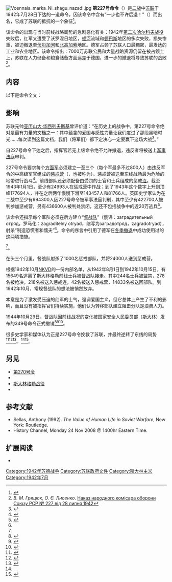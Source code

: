 [[Image:Voennaia_marka_Ni_shagu_nazad!.jpg|thumb]]
'''第227号命令'''（{{lang-ru|Приказ № 227}}）是[[二战|二战]]中[[苏联|苏联]]于1942年7月28日下达的一道命令，因该命令中含有“一步也不许后退！”（{{lang|ru|Ни шагу назад!}}）而出名，它成了苏联的抵抗的一个象征<ref name="stalinswars132">{{cite book|url=https://books.google.co.uk/books?id=5GCFUqBRZ-QC&printsec=frontcover#v=onepage&q&f=false|title=Wars: From World War to Cold War, 1939–1953|last=Roberts|first=Geoffrey|publisher=[[耶魯大學出版社|Yale University Press]]|year=2006|isbn=0-300-11204-1|location=[[纽黑文|New Haven]] and [[伦敦|London]]|page=132|oclc=71164004|authorlink=Geoffrey Roberts|access-date=2020-07-09|archive-date=2019-04-02|archive-url=https://web.archive.org/web/20190402042806/https://books.google.co.uk/books?id=5GCFUqBRZ-QC&printsec=frontcover#v=onepage&q&f=false|dead-url=no}}</ref>。

该命令的出现与当时前线战略局势的急剧恶化有关：1942年[[第二次哈尔科夫战役|第二次哈尔科夫战役]]失败后，红军又遭受了沃罗涅日地区，[[頓河|顿河]]流域和[[顿巴斯|顿巴斯]]地区的多次失败，损失惨重，被迫撤退至[[伏尔加河|伏尔加河]]和[[北高加索|北高加索]]地区。德军占领了苏联人口最稠密，最发达的工业和农业地区。该命令指出：7000万苏联公民和大量战略资源仍留在被占领土上，苏联在人力储备和粮食储备方面远差于德国，进一步的撤退将导致苏联的战败<ref>''В. М. Грицюк, О. Є. Лисенко''. [http://history.org.ua/?encyclop&termin=Nakaz_narodnoho Наказ народного комісара оборони Союзу РСР № 227 від 28 липня 1942]</ref>。

==内容==
以下是命令全文：

{{Cquote|
苏联国防人民委员部令

关于加强红军纪律和秩序，禁止擅离撤离战斗阵地的措施

第227号令

1942年7月28日

敌人全然不顾损失，向前线增派越来越多的兵力，已经深入到了苏联境内，占领了新的地区，摧毁、掠夺我们的城市和村庄，他们强奸、谋杀、劫掠苏联人民。敌人还[[沃羅涅日戰役_(1942年)|进攻了沃罗涅日]]、[[頓河|顿河]]地区、俄国南部地区、[[北高加索|北高加索门户地区]]。德国侵略者正向[[伏尔加格勒|斯大林格勒]]和伏尔加河推进，并不惜一切代价企图包围[[库班|库班]]和北高加索，从而去掠夺那里的石油和粮食。敌军已经占领了沃洛切罗夫格勒、斯塔罗贝尔斯克、[[羅索什_(斯瓦利亞瓦區)|罗索什]]、[[庫皮揚斯克區|库布扬斯克]]、瓦卢伊凯、诺沃切卡斯克、顿河河畔的[[顿河畔罗斯托夫|罗斯托夫]]、沃洛涅日一半的地区。我军南部前线的一部分部队，在听信了制造恐慌的人的谣言后，没有认真地阻止敌人的进攻，已经放弃了罗斯托夫、诺沃切卡斯克。他们的撤退并未获得莫斯科的命令，因而羞辱了自己的军旗。

我们国家的人民曾经是热爱、尊敬红军的，但他们现在开始对红军感到失望，开始失去了对红军的信心。很多人诅咒红军向东逃跑，把我们的人民遗弃在德国的奴役下。

一些愚蠢的人争辩说，我们可以继续向东撤退，因为我们还有广大的领土、大量的土地、众多的人口，并且我们总是有充沛的粮食。这些人是在自我安慰。他们试图用这样的理由为自己不体面的行为和撤退开脱。但是，这些理由是彻头彻尾的欺骗，是虚假的，只能帮助我们的敌人。
    
所有指挥员、红军战士、政治委员必须理解到我们的资源不是无穷无尽的。苏联国土不是荒原一片，上面生活着人民——有工人、农民、知识分子、父母、妻子、兄弟、孩子。那些已经被法西斯占领的苏联领土，以及那些法西斯正计划着要去占领的苏联领土，能为我们的军队和人民提供粮食和其他资源，比如工业所需的石油、钢铁、为军队提供武器弹药的工厂、我们需要的铁路。在丧失乌克兰、白俄罗斯、波罗的海地区、顿涅茨克盆地等地区后，我们失去了大片领土，这意味着我们已经失去了大量的人口、粮食、金属、工厂。我们已经失去相对纳粹而言的人力资源优势和物资供应优势。如果我们继续撤退，就意味着我们将摧毁自己，也将摧毁我们的祖国。我们放弃的每一片领土，都将增强法西斯的力量，削弱我们自己，削弱我们的防御能力，削弱我们的祖国。
    
这就是为什么我们必须根除所有说我们可以无休止撤退的言论，根除所有说我们仍然有巨大领土的言论，根除所有说我们国家十分富有的言论，根除所有说我们人口众多的言论，根除所有说我们有足够粮食的言论。这些言论是谎言，是危险的，因为它们削弱我们自己，使敌人强大。如果我们不停止撤退，我们将没有粮食，没有燃料，没有金属，没有原材料，没有工厂，没有铁路。
    
我们必须做出一个结论：是停止撤退的时候了。一步也不能撤！从现在起，这就是我们的口号。有必须顽强地保护每一个据点，保卫苏联的每一寸领土，直到流尽最后一滴鲜血。我们必须抓住我们的每一块土地，尽最大努力加以守护。祖国正处于困难时期。我们必须阻止敌人、击退敌人、消灭敌人，我们要不惜一切代价。德国人并非像恐慌制造者们说的那样强大，他们已经达到自己的极限。如果我们能抵挡住敌军目前的打击，我们肯定能获得未来的胜利。
    
我们有可能抵挡住敌人并把他们扔回西方吗？我们当然可以。因为我们在乌拉尔山脉后面的工厂仍然在完好地工作着，这些工厂每天都在向我们的军队提供更多的坦克、飞机、大炮。那么，我们缺少什么？我们缺少纪律，缺少命令，我们的师、团、连、坦克部队、航空中队里都缺少纪律和命令。这是我们面临的最严重的问题。如果我们要扭转局势保卫祖国，我们必须发布最严格的命令和建立强大的纪律。
    
我们不能再容忍那些放弃自己阵地的指挥官、政治委员。我们不能再容忍一种不正常的情况发生，有些指挥官、政治委员竟然允许几个明显是懦夫的人掌控战场局面。我们不能再容忍那些恐慌制造者使战士们失去自制力而陷入混乱的撤退中，从而给法西斯打开大门。恐慌制造者和懦夫必须就地灭绝。
    
从今以后，给所有军官、战士、政治军官一个铁一般的纪律：没有上级的命令，不得后撤半步。无论他是连长、营长、团长、师长、政委，只要是在无上级指挥官的命令情况下擅自撤退，他就是叛徒，他就要被当作祖国的叛徒而受到处理。
    
执行这个命令意味着我们能保卫我们的国家，拯救我们的祖国，消灭、压服那令人痛恨的敌人。
    
在红军的压力下，德军进行了冬季撤退，他们部队的士气和纪律曾一度松弛，德国人采取了严厉的措施，收到了良好的效果。他们将那些在战场上因表现怯懦而触犯军纪的士兵们组织成一百个戴罪立功连，并把这些连队投入到前线的危险地段，命令他们用血来立功赎罪。他们还将那些在战场上因表现怯懦而触犯军纪的军官组成十个惩戒营，取消了他们的勋章并把他们投入到前线更危险的地段，让他们用血来将功赎罪。最后他们还设立了特殊的冲锋部队，将这些分队放在表现不稳的部队后方，专门用来处决擅自撤退的逃兵和试图投降的士兵。据我们所知，我们发现这些措施证明是有效的，因为德军现在打得比上一个冬天要好。我们面临的新情况是德军获得了良好的纪律。他们做到这点并不容易，因为他们没有较强的动机，他们不是在保卫自己的祖国。
    
他们只有一个使命——征服我们的土地。我们的部队，虽然有保卫祖国不受糟蹋的目标，却没有德国人那样的纪律，所以，我们的士兵遭受一次接着一次的失败。我们应不应该向我们的敌人学习？就像我们的祖先为了战胜敌人，向他们的敌人学习那样？我确信我们应该。
   
[[最高統帥部_(蘇聯)|最高統帥部]]命令：
* 一． 前线军事委员会、前线指挥官应该：
** a)果断地根除部队中的撤退情绪，严禁诸如我们还能继续东撤和撤退无害等言论。这些措施的实施要使用铁腕。
** b)凡是那些在没有得到方面军上级命令的情况下,允许部队擅自撤离阵地的指挥官，要坚决革职并送上级军法处置。
** c)在每个方面军组织1至3个（视具体情况而定）惩戒营（每营800人），将那些因表现怯懦而触犯纪律的指挥官、高级指挥官和各级政治委员派驻这些惩戒营，并把他们投入到前线的较危险地段以给他们机会用血来洗刷对祖国犯下的罪行。
    
* 二．集团军军事委员会、集团军指挥官应该：
** a)对那些在没有集团军领导命令的情况下，擅自允许部队撤离手中阵地的集团军指挥官和政治委员，要坚决革职并送交前线军事委员会军法处置。
** b)在每个集团军的范围内，成立3到5个装备精良的督战队（每队最多200人），把分队投入到动摇的部队的后面，命令他们就地处决恐慌制造者和懦夫，以防部队出现恐慌性撤退，只有这样，才能帮助部队里忠诚的战士为祖国尽忠。
** c)在每个集团军的范围内，成立5至10个（视具体情况而定）戴罪立功连（每连150至200人），将那些因表现怯懦而触犯纪律的士兵和军士派到这些戴罪立功连，并把他们投入到各军的危险前线以给他们机会用血来洗刷对祖国犯下的罪行。

*  三. 军、师的指挥官和政治委员应该：
** a)对那些在没有军、师指挥官命令的情况下擅自允许其部队撤退的团、营指挥官和政治委员，要坚决革职并收缴他们的勋章，接管他们的指挥权，并且将他们送军事委员会军法处置。
** b)全力帮助和支持护卫部队，从而整肃军纪。

此命令要在所有的连队、骑兵队、炮兵连队、空军中队、小组、参谋部范围内大声朗读。

国防人民委员
[[约瑟夫·斯大林|约瑟夫·斯大林]]}}

==影响==
苏联元帅[[亚历山大·米哈伊洛维奇·华西列夫斯基|亚历山大·华西列夫斯基]]曾评价道：“在历史上的战争中，第227号命令绝对是最有力量的文档之一：其中蕴含的爱国与感性力量让我们度过了那段黑暗时光……每次读到这篇文档，我们（将军们）都下定决心一定要赢下这场大战<ref>{{cite book |last=Vasilevsky |first=Aleksandr Mikhaylovich |authorlink=Aleksandr Vasilevsky |title=Дело всей жизни |trans-title=A Lifelong Cause |language=ru |publisher=[[Politizdat|Politizdat]] |location=[[莫斯科|Moscow]] |year=1973 |oclc= 236175083}}</ref>。”

自227号命令下达之后，指挥官若无上级命令绝不允许撤退，违反者将被送上[[军事法庭|军事法庭]]审判。

227号命令要求每个[[方面军|方面军]]必须建立一至三个（每个军最多不过800人）由违反军令的中高级军官组成的[[惩戒部队|惩戒营]]（{{lang-ru|штрафной батальон}}，也被称为{{lang-ru|штрафбат}}）。惩戒营被送至东线战场最为危险的地带进行战斗<ref name=":0">{{Cite book|title=Night Combat|last=Toppe|first=Alfred|publisher=United States Army Center of Military History|year=1998|isbn=978-0-7881-7080-5|location=Washington, D.C.|pages=28}}</ref>。前线部队还必须配备由受罚的士官和士兵组成的惩戒[[连|连]]。截至1943年1月1日，至少有24993人在惩戒营中作战；到了1943年这个数字上升到顶峰177694人，并在之后两年慢慢下滑至143457人和81766人。英国史学家认为在二战中至少有994300人因227号命令被军事法庭判刑，其中至少有422700人被判参加惩戒营，另有436600人被判处禁闭，这还不包括战争中的近20万逃兵<ref name ="Krivosheev">{{cite book |last=Krivosheev |first=Grigori F |authorlink=Grigori F. Krivosheev |title=Soviet Casualties and Combat Losses |pages=91–92 |publisher=[[Greenhill_Books|Greenhill Books]] |location=[[伦敦|London]] |year=1997 |isbn=1-85367-280-7 |oclc= 1023102965}}</ref>。

该命令还指示每个军队必须在后方建立“[[督戰隊|督战队]]”（俄语：заградительный отряд，罗马化：zagraditelny otryad，缩写为заградотряд，zagradotryad），射杀“制造恐慌者和懦夫”<ref name="stalinswars132" />。命令的序言中引用了德军在[[冬季战争|冬季撤退]]中成功使用过的这两项措施。

<ref name="Merridale" />。

在头三个月里，督战队射杀了1000名惩戒部队，并将24000人送到惩戒营。

根据1942年10月[[内务人民委员部|NKVD]]的一份内部名单，从1942年8月1日到1942年10月15日，有15649名逃离了斯大林格勒前线士兵被督战队接走。其中244名士兵被监禁，278名被枪决，218名被送入惩戒连，42名被送入惩戒营，14833名被送回部队。到1942年10月，常规督战队的想法被悄然放弃。

本意是为了激发受压迫的红军的士气，强调爱国主义，但它总体上产生了不利的影响，而且没有被指挥官们持续实施，他们认为转移部队建立阻击分队是浪费人力。

1944年10月29日，督战队因前线战况的变化被国家安全人民委员部（[[约瑟夫·维萨里奥诺维奇·斯大林|斯大林]]）发布的349号命令正式撤销<ref name="Merridale">{{cite book|title=Ivan's War: Life and Death in the Red Army, 1939-1945|last=Merridale|first=Catherine|publisher=New York : Metropolitan Books|year=2006|isbn=0-8050-7455-4|location=|page=[https://archive.org/details/ivanswarlifedeat00merr_0/page/158 158]|oclc=60671899|authorlink=Catherine Merridale|url=https://archive.org/details/ivanswarlifedeat00merr_0/page/158}}</ref><ref name="Starikov">{{cite web |last=Starikov |first=Nikolai |authorlink=Nikolai Starikov |title=Ложь и правда о заградотрядах |trans-title=Lies and the truth about the detachments |language=ru |url=https://nstarikov.ru/blog/80528 |date=2012-05-19 |access-date=2018-09-15 |archive-date=2019-06-17 |archive-url=https://web.archive.org/web/20190617182715/https://nstarikov.ru/blog/80528 |dead-url=no }}</ref><ref name="Order349">{{cite web |url=http://bdsa.ru/%D0%BF%D1%80%D0%B8%D0%BA%D0%B0%D0%B7%D1%8B-%D0%BD%D0%BA%D0%BE-%D0%B7%D0%B0-1944-%D0%B3%D0%BE%D0%B4/784-636 |website=Combat operations of the Red Army in the Great Patriotic War |title=ПРИКАЗ О РАСФОРМИРОВАНИИ ОТДЕЛЬНЫХ ЗАГРАДИТЕЛЬНЫХ ОТРЯДОВ № 0349 29 октября 1944 |trans-title=Order for the Reforming of the Separate Blocking Detachments: No. 349, 29 October 1944 |language=ru |access-date=2020-07-09 |archive-date=2018-12-20 |archive-url=https://web.archive.org/web/20181220095346/http://bdsa.ru/%D0%BF%D1%80%D0%B8%D0%BA%D0%B0%D0%B7%D1%8B-%D0%BD%D0%BA%D0%BE-%D0%B7%D0%B0-1944-%D0%B3%D0%BE%D0%B4/784-636 |dead-url=no }}</ref>。

很多史学家和媒体认为正是227号命令挽救了苏联，并最终逆转了东线的局势<ref>{{cite book |author1=马夫 |editor=马夫 |title=《第二次世界大战实录·欧洲战场篇》 |publisher=内蒙古人民出版社 |location=中华人民共和国}}</ref><ref>{{cite journal |author1=Leanne Crain |title=Not a Step Back |journal=HOHONU，夏威夷大学 |date=2016 |volume=14 |url=https://hilo.hawaii.edu/campuscenter/hohonu/volumes/documents/NotaStepBackLeanneCrain.pdf |access-date=2020-07-09 |archive-date=2020-07-09 |archive-url=https://web.archive.org/web/20200709035722/https://hilo.hawaii.edu/campuscenter/hohonu/volumes/documents/NotaStepBackLeanneCrain.pdf |dead-url=no }}</ref><ref name="#1">{{cite web |author1=Alexander PYLTSYN |title=On Stalin's order No. 227 "not one step back!" |url=http://csef.ru/en/oborona-i-bezopasnost/423/o-prikaze-stalina-227-ni-shagu-nazad-4596 |website=CENTER FOR STRATEGIC ASSESSMENT AND FORECAST |access-date=2020-07-09 |archive-date=2020-07-12 |archive-url=https://web.archive.org/web/20200712085611/http://csef.ru/en/oborona-i-bezopasnost/423/o-prikaze-stalina-227-ni-shagu-nazad-4596 |dead-url=no }}</ref>。<ref name="#1"/><ref>{{cite web |author1=Ian Johnson |title=Stalingrad at 75, the Turning Point of World War II in Europe |url=https://origins.osu.edu/milestones/august-2017-stalingrad-75-turning-point-world-war-ii-europe |website=俄亥俄州立大学 |access-date=2020-07-09 |archive-date=2021-01-17 |archive-url=https://web.archive.org/web/20210117194839/https://origins.osu.edu/milestones/august-2017-stalingrad-75-turning-point-world-war-ii-europe |dead-url=no }}</ref>。

==另见==
* [[第270号令|第270号令]]
* {{tsl|en|They shall not pass|他们不能通过这里}}
* [[斯大林格勒战役|斯大林格勒战役]]
* {{tsl|en|Last stand|最终抵抗}}

== 参考文献 ==
{{Reflist}}
* Sellas, Anthony (1992). ''The Value of Human Life in Soviet Warfare'', New York: Routledge.
* History Channel, Monday 24 Nov 2008 @ 1400hr Eastern Time.

==扩展阅读==
*{{cite book|author=Geoffrey Roberts|title=Victory at Stalingrad: The Battle That Changed History|url=https://books.google.com/books?id=xSOBAAAAQBAJ&pg=PT64|year=2013|publisher=Taylor & Francis|isbn=978-1-317-86890-3|pages=64–|access-date=2020-07-09|archive-date=2020-08-20|archive-url=https://web.archive.org/web/20200820023045/https://books.google.com/books?id=xSOBAAAAQBAJ&pg=PT64|dead-url=no}}

{{Wikisourcelang|en|Translation:Order_No._227_by_the_People%27s_Commissar_of_Defence_of_the_USSR|English translation of the original}}
{{Wikisourcelang|ru|Приказ НКО СССР от 28 июля 1942 г № 227}}

[[Category:1942年苏德战争|Category:1942年苏德战争]]
[[Category:苏联政府文件|Category:苏联政府文件]]
[[Category:斯大林主义|Category:斯大林主义]]
[[Category:1942年7月|Category:1942年7月]]